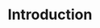---
title: Introduction
description: >
   What happens when machines exceed humans in general intelligence?
layout: ../../components/layouts/PartLayout.astro
---